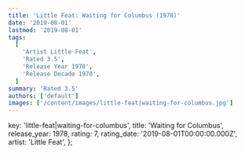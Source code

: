 ```yaml
---
title: 'Little Feat: Waiting for Columbus (1978)'
date: '2019-08-01'
lastmod: '2019-08-01'
tags:
  [
    'Artist Little Feat',
    'Rated 3.5',
    'Release Year 1978',
    'Release Decade 1970',
  ]
summary: 'Rated 3.5'
authors: ['default']
images: ['/content/images/little-feat|waiting-for-columbus.jpg']
---
```


  key: 'little-feat|waiting-for-columbus',
  title: 'Waiting for Columbus',
  release_year: 1978,
  rating: 7,
  rating_date: '2019-08-01T00:00:00.000Z',
  artist: 'Little Feat',
};

<MusicRating data={data} />

